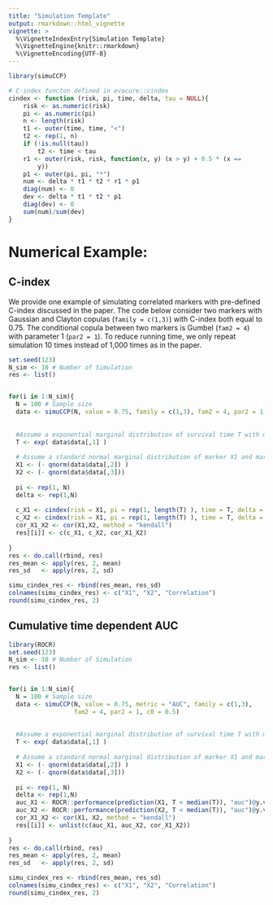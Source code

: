 ```yaml
---
title: "Simulation Template"
output: rmarkdown::html_vignette
vignette: >
  %\VignetteIndexEntry{Simulation Template}
  %\VignetteEngine{knitr::rmarkdown}
  %\VignetteEncoding{UTF-8}
---
```


```r
library(simuCCP)

# C-index functon defined in evacure::cindex
cindex <- function (risk, pi, time, delta, tau = NULL){
    risk <- as.numeric(risk)
    pi <- as.numeric(pi)
    n <- length(risk)
    t1 <- outer(time, time, "<")
    t2 <- rep(1, n)
    if (!is.null(tau)) 
        t2 <- time < tau
    r1 <- outer(risk, risk, function(x, y) (x > y) + 0.5 * (x == 
        y))
    p1 <- outer(pi, pi, "*")
    num <- delta * t1 * t2 * r1 * p1
    diag(num) <- 0
    dev <- delta * t1 * t2 * p1
    diag(dev) <- 0
    sum(num)/sum(dev)
}
```


# Numerical Example:

## C-index 

We provide one example of simulating correlated markers with pre-defined C-index discussed in the paper. The code below consider two markers with Gaussian and Clayton copulas (`family = c(1,3)`) with C-index both equal to 0.75. The conditional copula between two markers is Gumbel (`fam2 = 4`) with parameter 1 (`par2 = 1`). To reduce running time, we only repeat simulation 10 times instead of 1,000 times as in the paper. 

```r
set.seed(123)
N_sim <- 10 # Number of Simulation
res <- list()


for(i in 1:N_sim){
  N = 100 # Sample size
  data <- simuCCP(N, value = 0.75, family = c(1,3), fam2 = 4, par2 = 1)
  
  
  #Assume a exponential marginal distribution of survival time T with mean 1.
  T <- exp( data$data[,1] )   
  
  # Assume a standard normal marginal distribution of marker X1 and marker X2
  X1 <- (- qnorm(data$data[,2]) ) 
  X2 <- (- qnorm(data$data[,3]))
  
  pi <- rep(1, N)
  delta <- rep(1,N)
  
  c_X1 <- cindex(risk = X1, pi = rep(1, length(T) ), time = T, delta = rep(1, length(T)) )
  c_X2 <- cindex(risk = X1, pi = rep(1, length(T) ), time = T, delta = rep(1, length(T)) )
  cor_X1_X2 <- cor(X1,X2, method = "kendall")
  res[[i]] <- c(c_X1, c_X2, cor_X1_X2)
   
}
res <- do.call(rbind, res)
res_mean <- apply(res, 2, mean)
res_sd   <- apply(res, 2, sd)

simu_cindex_res <- rbind(res_mean, res_sd)
colnames(simu_cindex_res) <- c("X1", "X2", "Correlation")
round(simu_cindex_res, 2)
```

## Cumulative time dependent AUC

```r
library(ROCR)
set.seed(123)
N_sim <- 10 # Number of Simulation
res <- list()


for(i in 1:N_sim){
  N = 100 # Sample size
  data <- simuCCP(N, value = 0.75, metric = "AUC", family = c(1,3), 
                  fam2 = 4, par2 = 1, c0 = 0.5)
  
  
  #Assume a exponential marginal distribution of survival time T with mean 1.
  T <- exp( data$data[,1] )   
  
  # Assume a standard normal marginal distribution of marker X1 and marker X2
  X1 <- (- qnorm(data$data[,2]) ) 
  X2 <- (- qnorm(data$data[,3]))
  
  pi <- rep(1, N)
  delta <- rep(1,N)
  auc_X1 <- ROCR::performance(prediction(X1, T < median(T)), "auc")@y.values
  auc_X2 <- ROCR::performance(prediction(X2, T < median(T)), "auc")@y.values
  cor_X1_X2 <- cor(X1, X2, method = "kendall")
  res[[i]] <- unlist(c(auc_X1, auc_X2, cor_X1_X2))
  
}
res <- do.call(rbind, res)
res_mean <- apply(res, 2, mean)
res_sd   <- apply(res, 2, sd)

simu_cindex_res <- rbind(res_mean, res_sd)
colnames(simu_cindex_res) <- c("X1", "X2", "Correlation")
round(simu_cindex_res, 2)
```


